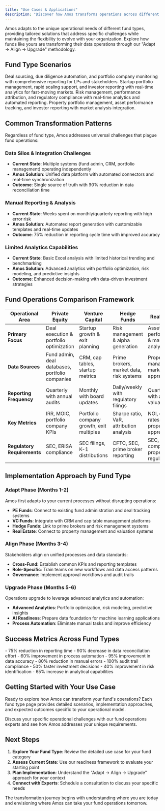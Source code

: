 ```yaml
---
title: "Use Cases & Applications"
description: "Discover how Amos transforms operations across different fund types with real-world scenarios and measurable outcomes."
---
```


Amos adapts to the unique operational needs of different fund types, providing tailored solutions that address specific challenges while maintaining the flexibility to evolve with your organization. Explore how funds like yours are transforming their data operations through our "Adapt → Align → Upgrade" methodology.

## Fund Type Scenarios

<CardGroup cols={2}>
  <Card title="Private Equity" icon="building" href="/fund-leaders/use-cases/private-equity">
    Deal sourcing, due diligence automation, and portfolio company monitoring with comprehensive reporting for LPs and stakeholders.
  </Card>
  
  <Card title="Venture Capital" icon="rocket" href="/fund-leaders/use-cases/venture-capital">
    Startup portfolio management, rapid scaling support, and investor reporting with real-time analytics for fast-moving markets.
  </Card>
  
  <Card title="Hedge Funds" icon="chart-line" href="/fund-leaders/use-cases/hedge-funds">
    Risk management, performance attribution, and regulatory compliance with real-time analytics and automated reporting.
  </Card>
  
  <Card title="Real Estate Funds" icon="home" href="/fund-leaders/use-cases/real-estate">
    Property portfolio management, asset performance tracking, and investor reporting with market analysis integration.
  </Card>
</CardGroup>

## Common Transformation Patterns

Regardless of fund type, Amos addresses universal challenges that plague fund operations:

### Data Silos & Integration Challenges
- **Current State**: Multiple systems (fund admin, CRM, portfolio management) operating independently
- **Amos Solution**: Unified data platform with automated connectors and real-time synchronization
- **Outcome**: Single source of truth with 90% reduction in data reconciliation time

### Manual Reporting & Analysis
- **Current State**: Weeks spent on monthly/quarterly reporting with high error risk
- **Amos Solution**: Automated report generation with customizable templates and real-time updates
- **Outcome**: 75% reduction in reporting cycle time with improved accuracy

### Limited Analytics Capabilities
- **Current State**: Basic Excel analysis with limited historical trending and benchmarking
- **Amos Solution**: Advanced analytics with portfolio optimization, risk modeling, and predictive insights
- **Outcome**: Enhanced decision-making with data-driven investment strategies

## Fund Operations Comparison Framework

| Operational Area | Private Equity | Venture Capital | Hedge Funds | Real Estate |
|------------------|----------------|-----------------|-------------|-------------|
| **Primary Focus** | Deal execution & portfolio optimization | Startup growth & exit planning | Risk management & alpha generation | Asset performance & market analysis |
| **Data Sources** | Fund admin, deal databases, portfolio companies | CRM, cap tables, startup metrics | Prime brokers, market data, risk systems | Property management, market data, appraisals |
| **Reporting Frequency** | Quarterly with annual audits | Monthly with board updates | Daily/weekly with regulatory filings | Quarterly with asset valuations |
| **Key Metrics** | IRR, MOIC, portfolio company KPIs | Portfolio company growth, exit multiples | Sharpe ratio, VaR, attribution analysis | NOI, cap rates, property appreciation |
| **Regulatory Requirements** | SEC, ERISA compliance | SEC filings, K-1 distributions | CFTC, SEC, prime broker reporting | SEC, tax compliance, property regulations |

## Implementation Approach by Fund Type

### Adapt Phase (Months 1-2)
Amos first adapts to your current processes without disrupting operations:

- **PE Funds**: Connect to existing fund administration and deal tracking systems
- **VC Funds**: Integrate with CRM and cap table management platforms  
- **Hedge Funds**: Link to prime brokers and risk management systems
- **Real Estate**: Connect to property management and valuation systems

### Align Phase (Months 3-4)
Stakeholders align on unified processes and data standards:

- **Cross-Fund**: Establish common KPIs and reporting templates
- **Role-Specific**: Train teams on new workflows and data access patterns
- **Governance**: Implement approval workflows and audit trails

### Upgrade Phase (Months 5-6)
Operations upgrade to leverage advanced analytics and automation:

- **Advanced Analytics**: Portfolio optimization, risk modeling, predictive insights
- **AI Readiness**: Prepare data foundation for machine learning applications
- **Process Automation**: Eliminate manual tasks and improve efficiency

## Success Metrics Across Fund Types

<CardGroup cols={3}>
  <Card title="Operational Efficiency" icon="clock">
    - 75% reduction in reporting time
    - 90% decrease in data reconciliation effort
    - 60% improvement in process automation
  </Card>
  
  <Card title="Data Quality & Accuracy" icon="check-circle">
    - 95% improvement in data accuracy
    - 80% reduction in manual errors
    - 100% audit trail compliance
  </Card>
  
  <Card title="Strategic Decision Making" icon="brain">
    - 50% faster investment decisions
    - 40% improvement in risk identification
    - 65% increase in analytical capabilities
  </Card>
</CardGroup>

## Getting Started with Your Use Case

Ready to explore how Amos can transform your fund's operations? Each fund type page provides detailed scenarios, implementation approaches, and expected outcomes specific to your operational model.

<Card title="Schedule a Use Case Review" icon="calendar" href="/contact">
  Discuss your specific operational challenges with our fund operations experts and see how Amos addresses your unique requirements.
</Card>

## Next Steps

1. **Explore Your Fund Type**: Review the detailed use case for your fund category
2. **Assess Current State**: Use our readiness framework to evaluate your starting point
3. **Plan Implementation**: Understand the "Adapt → Align → Upgrade" approach for your context
4. **Connect with Experts**: Schedule a consultation to discuss your specific needs

The transformation journey begins with understanding where you are today and envisioning where Amos can take your fund operations tomorrow.